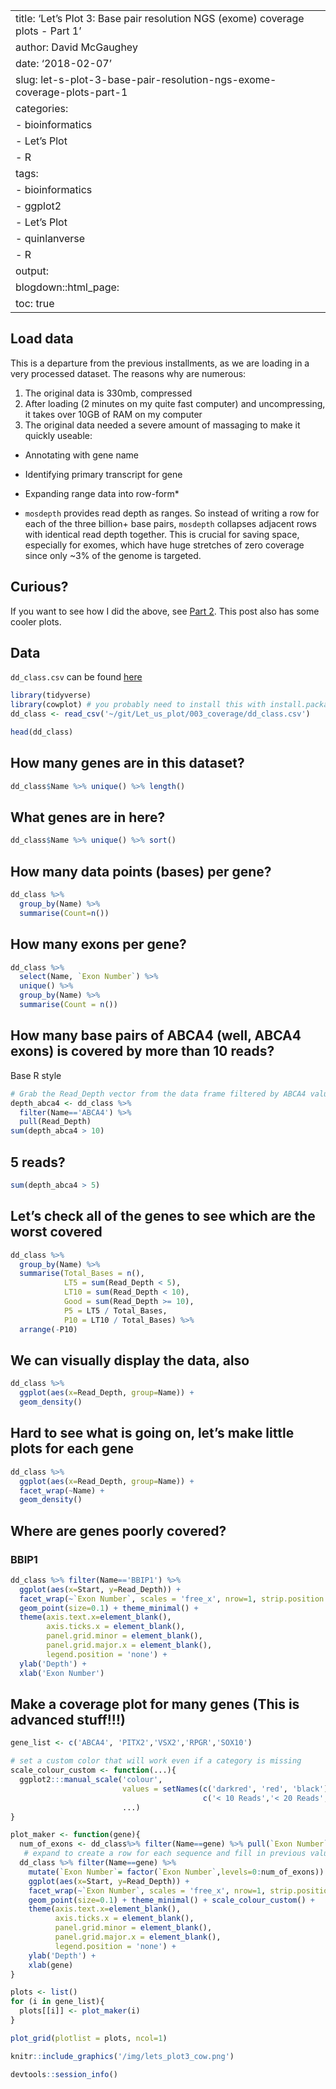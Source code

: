 ---
title: 'Let’s Plot 3: Base pair resolution NGS (exome) coverage plots - Part 1'
author: David McGaughey
date: '2018-02-07'
slug: let-s-plot-3-base-pair-resolution-ngs-exome-coverage-plots-part-1
categories:
  - bioinformatics
  - Let’s Plot
  - R
tags:
  - bioinformatics
  - ggplot2
  - Let's Plot
  - quinlanverse
  - R
output:
  blogdown::html_page:
    toc: true
----

## Load data
This is a departure from the previous installments, as we are loading in a very processed dataset. The reasons why are numerous:

1. The original data is 330mb, compressed
2. After loading (2 minutes on my quite fast computer) and uncompressing, it takes over 10GB of RAM on my computer
3. The original data needed a severe amount of massaging to make it quickly useable:
- Annotating with gene name
- Identifying primary transcript for gene
- Expanding range data into row-form*

* `mosdepth` provides read depth as ranges. So instead of writing a row for each of the three billion+ base pairs, `mosdepth` collapses adjacent rows with identical read depth together. This is crucial for saving space, especially for exomes, which have huge stretches of zero coverage since only ~3% of the genome is targeted. 

## Curious?
If you want to see how I did the above, see [Part 2](/post/let-s-plot-3-base-pair-resolution-ngs-exome-coverage-plots). This post also has some cooler plots. 

## Data
`dd_class.csv` can be found [here](https://github.com/davemcg/Let_us_plot/raw/master/003_coverage/dd_class.csv)

```r
library(tidyverse)
library(cowplot) # you probably need to install this with install.packages('cowplot')
dd_class <- read_csv('~/git/Let_us_plot/003_coverage/dd_class.csv')

head(dd_class)
```

## How many genes are in this dataset?
```r
dd_class$Name %>% unique() %>% length()
```

## What genes are in here?
```r
dd_class$Name %>% unique() %>% sort()
```

## How many data points (bases) per gene?
```r
dd_class %>% 
  group_by(Name) %>% 
  summarise(Count=n())
```

## How many exons per gene?
```r
dd_class %>% 
  select(Name, `Exon Number`) %>% 
  unique() %>% 
  group_by(Name) %>% 
  summarise(Count = n())
```

## How many base pairs of ABCA4 (well, ABCA4 exons) is covered by more than 10 reads?
Base R style
```r
# Grab the Read_Depth vector from the data frame filtered by ABCA4 values
depth_abca4 <- dd_class %>% 
  filter(Name=='ABCA4') %>% 
  pull(Read_Depth)
sum(depth_abca4 > 10)
```

## 5 reads?
```r
sum(depth_abca4 > 5)
```

## Let's check all of the genes to see which are the worst covered
```r
dd_class %>% 
  group_by(Name) %>% 
  summarise(Total_Bases = n(),
            LT5 = sum(Read_Depth < 5),
            LT10 = sum(Read_Depth < 10),
            Good = sum(Read_Depth >= 10),
            P5 = LT5 / Total_Bases,
            P10 = LT10 / Total_Bases) %>% 
  arrange(-P10)
```


## We can visually display the data, also
```r
dd_class %>% 
  ggplot(aes(x=Read_Depth, group=Name)) +
  geom_density()
```

## Hard to see what is going on, let's make little plots for each gene
```r
dd_class %>% 
  ggplot(aes(x=Read_Depth, group=Name)) +
  facet_wrap(~Name) + 
  geom_density()
```
[](/img/lets_plot3_density.png)


## Where are genes poorly covered?
### BBIP1
```r
dd_class %>% filter(Name=='BBIP1') %>% 
  ggplot(aes(x=Start, y=Read_Depth)) + 
  facet_wrap(~`Exon Number`, scales = 'free_x', nrow=1, strip.position = 'bottom') + 
  geom_point(size=0.1) + theme_minimal() +
  theme(axis.text.x=element_blank(), 
        axis.ticks.x = element_blank(), 
        panel.grid.minor = element_blank(), 
        panel.grid.major.x = element_blank(),
        legend.position = 'none') + 
  ylab('Depth') + 
  xlab('Exon Number')

```


## Make a coverage plot for many genes (This is advanced stuff!!!)
```r
gene_list <- c('ABCA4', 'PITX2','VSX2','RPGR','SOX10')

# set a custom color that will work even if a category is missing
scale_colour_custom <- function(...){
  ggplot2:::manual_scale('colour', 
                         values = setNames(c('darkred', 'red', 'black'),
                                           c('< 10 Reads','< 20 Reads','>= 20 Reads')), 
                         ...)
}

plot_maker <- function(gene){
  num_of_exons <- dd_class%>% filter(Name==gene) %>% pull(`Exon Number`) %>% as.numeric() %>% max()
   # expand to create a row for each sequence and fill in previous values
  dd_class %>% filter(Name==gene) %>%
    mutate(`Exon Number`= factor(`Exon Number`,levels=0:num_of_exons)) %>%  
    ggplot(aes(x=Start, y=Read_Depth)) + 
    facet_wrap(~`Exon Number`, scales = 'free_x', nrow=1, strip.position = 'bottom') + 
    geom_point(size=0.1) + theme_minimal() + scale_colour_custom() +
    theme(axis.text.x=element_blank(), 
          axis.ticks.x = element_blank(), 
          panel.grid.minor = element_blank(), 
          panel.grid.major.x = element_blank(),
          legend.position = 'none') + 
    ylab('Depth') + 
    xlab(gene)
}

plots <- list()
for (i in gene_list){
  plots[[i]] <- plot_maker(i)
}

plot_grid(plotlist = plots, ncol=1)
```

```r
knitr::include_graphics('/img/lets_plot3_cow.png')
```

```r
devtools::session_info()
```

